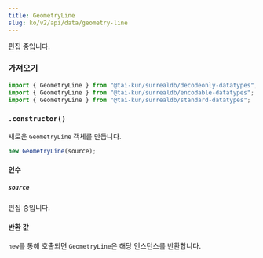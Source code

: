 ```yaml
---
title: GeometryLine
slug: ko/v2/api/data/geometry-line
---
```



편집 중입니다.

### 가져오기

```ts
import { GeometryLine } from "@tai-kun/surrealdb/decodeonly-datatypes";
import { GeometryLine } from "@tai-kun/surrealdb/encodable-datatypes";
import { GeometryLine } from "@tai-kun/surrealdb/standard-datatypes";
```

### `.constructor()`

새로운 `GeometryLine` 객체를 만듭니다.

```ts
new GeometryLine(source);
```

#### 인수

##### `source`

편집 중입니다.

#### 반환 값

`new`를 통해 호출되면 `GeometryLine`은 해당 인스턴스를 반환합니다.
